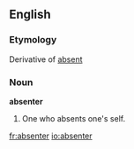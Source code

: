 ==English==

===Etymology===
Derivative of [[absent]]
===Noun===
'''absenter'''

#One who absents one's self.

[[fr:absenter]]
[[io:absenter]]